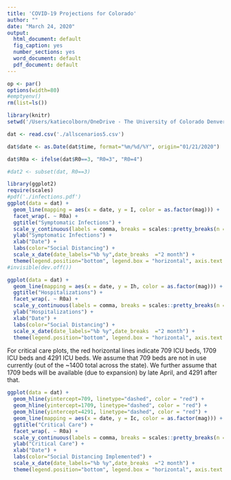 ```yaml
---
title: 'COVID-19 Projections for Colorado'
author: ""
date: "March 24, 2020"
output:
  html_document: default
  fig_caption: yes
  number_sections: yes
  word_document: default
  pdf_document: default
---
```




```r
op <- par()
options(width=80)
#emptyenv()
rm(list=ls())

library(knitr)
setwd('/Users/katiecolborn/OneDrive - The University of Colorado Denver/COVID19/Code')

dat <- read.csv('./allscenarios5.csv')

dat$date <- as.Date(dat$time, format="%m/%d/%Y", origin="01/21/2020")

dat$R0a <- ifelse(dat$R0==3, "R0=3", "R0=4")
```


```r
#dat2 <- subset(dat, R0==3)

library(ggplot2)
require(scales)
#pdf('./infections.pdf')
ggplot(data = dat) +
  geom_line(mapping = aes(x = date, y = I, color = as.factor(mag))) +
  facet_wrap(. ~ R0a) +
  ggtitle("Symptomatic Infections") +
  scale_y_continuous(labels = comma, breaks = scales::pretty_breaks(n = 10)) +
  ylab("Symptomatic Infections") +
  xlab("Date") +
  labs(color="Social Distancing") +
  scale_x_date(date_labels="%b %y",date_breaks  ="2 month") +
  theme(legend.position="bottom", legend.box = "horizontal", axis.text.x = element_text(angle = 90), panel.background = element_blank(), legend.key=element_blank())
#invisible(dev.off())

ggplot(data = dat) +
  geom_line(mapping = aes(x = date, y = Ih, color = as.factor(mag))) +
  ggtitle("Hospitalizations") + 
  facet_wrap(. ~ R0a) +
  scale_y_continuous(labels = comma, breaks = scales::pretty_breaks(n = 10)) +
  ylab("Hospitalizations") +
  xlab("Date") +
  labs(color="Social Distancing") +
  scale_x_date(date_labels="%b %y",date_breaks  ="2 month") +
  theme(legend.position="bottom", legend.box = "horizontal", axis.text.x = element_text(angle = 90), panel.background = element_blank(), legend.key=element_blank())
```

For critical care plots, the red horizontal lines indicate 709 ICU beds, 1709 ICU beds and 4291 ICU beds. We assume that 709 beds are not in use currently (out of the ~1400 total across the state). We further assume that 1709 beds will be available (due to expansion) by late April, and 4291 after that.  

```r

ggplot(data = dat) +
  geom_hline(yintercept=709, linetype="dashed", color = "red") +
  geom_hline(yintercept=1709, linetype="dashed", color = "red") +
  geom_hline(yintercept=4291, linetype="dashed", color = "red") +
  geom_line(mapping = aes(x = date, y = Ic, color = as.factor(mag))) +
  ggtitle("Critical Care") +
  facet_wrap(. ~ R0a) +
  scale_y_continuous(labels = comma, breaks = scales::pretty_breaks(n = 10)) +
  ylab("Critical Care") +
  xlab("Date") +
  labs(color="Social Distancing Implemented") +
  scale_x_date(date_labels="%b %y",date_breaks  ="2 month") +
  theme(legend.position="bottom", legend.box = "horizontal", axis.text.x = element_text(angle = 90), panel.background = element_blank(), legend.key=element_blank())


```



